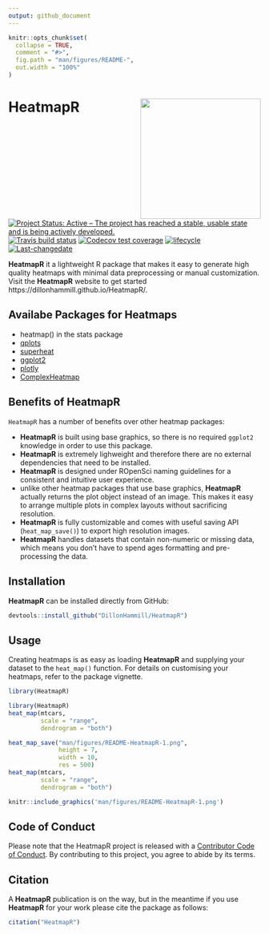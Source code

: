 ```yaml
---
output: github_document
---
```


<!-- README.md is generated from README.Rmd. Please edit that file -->

```r
knitr::opts_chunk$set(
  collapse = TRUE,
  comment = "#>",
  fig.path = "man/figures/README-",
  out.width = "100%"
)
```

# HeatmapR <img src="man/figures/logo.png" align="right" alt="" width="240"/>

<!-- badges: start -->
[![Project Status: Active – The project has reached a stable, usable state and is being actively developed.](https://www.repostatus.org/badges/latest/active.svg)](https://www.repostatus.org/#active)
[![Travis build status](https://travis-ci.com/DillonHammill/HeatmapR.svg?branch=master)](https://travis-ci.com/DillonHammill/HeatmapR)
[![Codecov test coverage](https://codecov.io/gh/DillonHammill/HeatmapR/branch/master/graph/badge.svg)](https://codecov.io/gh/DillonHammill/HeatmapR?branch=master)
[![lifecycle](https://img.shields.io/badge/lifecycle-maturing-blue.svg)](https://www.tidyverse.org/lifecycle/#maturing)
[![Last-changedate](https://img.shields.io/badge/last%20change-`r gsub('-', '--', Sys.Date())`-yellowgreen.svg)](/commits/master)
<!-- badges: end -->

**HeatmapR** it a lightweight R package that makes it easy to generate high quality heatmaps with minimal data preprocessing or manual customization. Visit the **HeatmapR** website to get started https://dillonhammill.github.io/HeatmapR/.

## Availabe Packages for Heatmaps

- heatmap() in the stats package
- [qplots](https://cran.r-project.org/web/packages/gplots/index.html)
- [superheat](https://github.com/rlbarter/superheat)
- [ggplot2](https://github.com/tidyverse/ggplot2)
- [plotly](https://github.com/ropensci/plotly)
- [ComplexHeatmap](https://github.com/jokergoo/ComplexHeatmap)

## Benefits of HeatmapR
`HeatmapR` has a number of benefits over other heatmap packages:

* **HeatmapR** is built using base graphics, so there is no required `ggplot2` knowledge in order to use this package.
* **HeatmapR** is extremely lighweight and therefore there are no external dependencies that need to be installed.
* **HeatmapR** is designed under ROpenSci naming guidelines for a consistent and intuitive user experience.
* unlike other heatmap packages that use base graphics, **HeatmapR** actually returns the plot object instead of an image. This makes it easy to arrange multiple plots in complex layouts without sacrificing resolution.
* **HeatmapR** is fully customizable and comes with useful saving API (`heat_map_save()`) to export high resolution images.
* **HeatmapR** handles datasets that contain non-numeric or missing data, which means you don't have to spend ages formatting and pre-processing the data.

## Installation

**HeatmapR** can be installed directly from GitHub:

```r
devtools::install_github("DillonHammill/HeatmapR")
```

## Usage

Creating heatmaps is as easy as loading **HeatmapR** and supplying your dataset to the `heat_map()` function. For details on customising your heatmaps, refer to the package vignette.

```r
library(HeatmapR)
```

```r
library(HeatmapR)
heat_map(mtcars,
         scale = "range",
         dendrogram = "both")
```

```r
heat_map_save("man/figures/README-HeatmapR-1.png",
              height = 7,
              width = 10,
              res = 500)
heat_map(mtcars,
         scale = "range",
         dendrogram = "both")
```

```r
knitr::include_graphics('man/figures/README-HeatmapR-1.png')
```

## Code of Conduct

Please note that the HeatmapR project is released with a [Contributor Code of Conduct](https://contributor-covenant.org/version/2/0/CODE_OF_CONDUCT.html). By contributing to this project, you agree to abide by its terms.

## Citation

A **HeatmapR** publication is on the way, but in the meantime if you use **HeatmapR** for your work please cite the package as follows:

```r
citation("HeatmapR")
```
